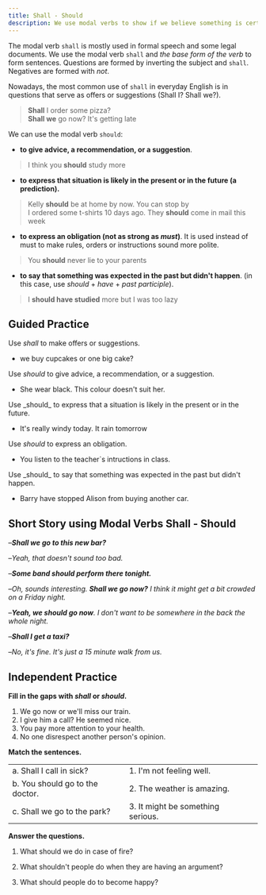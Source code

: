 ```yaml
---
title: Shall - Should
description: We use modal verbs to show if we believe something is certain, probable or possible (or not). We also use modals to ask permission, make requests and offers etc.
---
```


The modal verb `shall` is mostly used in formal speech and some legal documents. We use the modal verb `shall` and _the base form of the verb_ to form sentences. Questions are formed by inverting the subject and `shall`. Negatives are formed with _not_.

Nowadays, the most common use of `shall` in everyday English is in questions that serve as offers or suggestions (Shall I? Shall we?).

> **Shall** I order some pizza?  
> **Shall we** go now? It's getting late

We can use the modal verb `should`:

- **to give advice, a recommendation, or a suggestion**.

> I think you **should** study more

- **to express that situation is likely in the present or in the future (a prediction).**

> Kelly **should** be at home by now. You can stop by  
> I ordered some t-shirts 10 days ago. They **should** come in mail this week

- **to express an obligation (not as strong as _must_)**. It is used instead of must to make rules, orders or instructions sound more polite.

> You **should** never lie to your parents

- **to say that something was expected in the past but didn't happen**. (in this case, use _should_ + _have_ + _past participle_).

> I **should have studied** more but I was too lazy

## Guided Practice

<Callout mt={8}>Use _shall_ to make offers or suggestions.</Callout>

- <Blank /> we buy cupcakes or one big cake? <Tooltip content="Shall" />

<Callout>Use _should_ to give advice, a recommendation, or a suggestion.</Callout>

- She <Blank /> wear black. This colour doesn't suit her. <Tooltip content="shouldn't" />

<Callout>
  Use _should_ to express that a situation is likely in the present or in the future.
</Callout>

- It's really windy today. It <Blank /> rain tomorrow <Tooltip content="should" />

<Callout>Use _should_ to express an obligation.</Callout>

- You <Blank /> listen to the teacher`s intructions in class. <Tooltip content="should" />

<Callout>
  Use _should_ to say that something was expected in the past but didn't happen.
</Callout>

- Barry <Blank /> have stopped Alison from buying another car. <Tooltip content="should" />

## Short Story using Modal Verbs Shall - Should

–_**Shall we go to this new bar?**_

–_Yeah, that doesn't sound too bad._

–_**Some band should perform there tonight.**_

–_Oh, sounds interesting. **Shall we go now?** I think it might get a bit crowded on a Friday night._

–_**Yeah, we should go now**. I don't want to be somewhere in the back the whole night._

–_**Shall I get a taxi?**_

–_No, it's fine. It's just a 15 minute walk from us._

## Independent Practice

**Fill in the gaps with _shall_ or _should_.**

1. We <Blank /> go now or we'll miss our train. <Tooltip content="should" />
2. <Blank /> I give him a call? He seemed nice. <Tooltip content="Shall" />
3. You <Blank /> pay more attention to your health. <Tooltip content="should" />
4. No one <Blank /> disrespect another person's opinion. <Tooltip content="should" />

**Match the sentences.**

|                                 |                                   |                            |
| :------------------------------ | :-------------------------------- | :------------------------- |
| a. Shall I call in sick?        | 1. I'm not feeling well.          | <Tooltip content="a, 1" /> |
| b. You should go to the doctor. | 2. The weather is amazing.        | <Tooltip content="b, 3" /> |
| c. Shall we go to the park?     | 3. It might be something serious. | <Tooltip content="c, 2" /> |

**Answer the questions.**

1. What should we do in case of fire? <Tooltip content="We should call 911." />

2. What shouldn't people do when they are having an argument? <Tooltip content="They shouldn't call each other names." />

3. What should people do to become happy? <Tooltip content="People should be themselves to become happy." />

